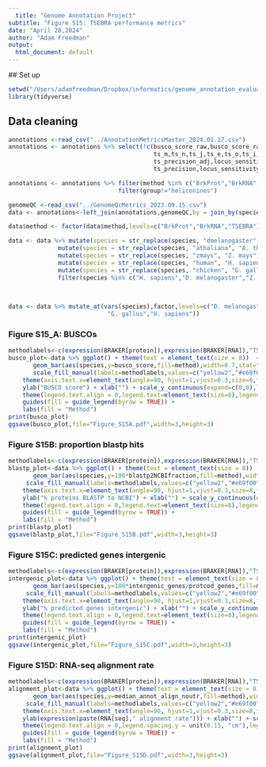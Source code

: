 ```yaml
---
  title: "Genome Annotation Project"
subtitle: "Figure S15: TSEBRA performance metrics"
date: "April 28,2024"
author: "Adam Freedman"
output: 
  html_document: default
---
```

  
  ## Set up
```r
setwd("/Users/adamfreedman/Dropbox/informatics/genome_annotation_evaluation/2023_plotsandcode/TSEBRA")
library(tidyverse)
```

## Data cleaning
```r
annotations <-read_csv("../AnnotationMetricsMaster_2024.01.17.csv") 
annotations <- annotations %>% select(!c(busco_score_raw,busco_score_ratio_raw,ts_match,ts_c,ts_k,ts_xs,
                                         ts_m,ts_n,ts_j,ts_e,ts_o,ts_i,ts_u,ts_p,ts_y,ts_sensitivity_adj,
                                         ts_precision_adj,locus_sensitivity_adj,locus_precision_adj,
                                         ts_precision,locus_sensitivity,ts_sensitivity,locus_precision))

annotations <- annotations %>% filter(method %in% c("BrkProt","BrkRNA","TSEBRA")) %>% 
                               filter(group!="heliconines")

genomeQC <-read_csv("../GenomeQcMetrics_2023.09.15.csv") 
data <- annotations<-left_join(annotations,genomeQC,by = join_by(species==Species))

data$method <- factor(data$method,levels=c("BrkProt","BrkRNA","TSEBRA"))

data <- data %>% mutate(species = str_replace(species, "dmelanogaster", "D. melanogaster")) %>%
              mutate(species = str_replace(species, "athaliana", "A. thaliana")) %>%
              mutate(species = str_replace(species, "zmays", "Z. mays")) %>%
              mutate(species = str_replace(species, "human", "H. sapiens")) %>%
              mutate(species = str_replace(species, "chicken", "G. gallus")) %>%
              filter(species %in% c("H. sapiens","D. melanogaster","Z. mays","A. thaliana","G. gallus"))
      
             

data <- data %>% mutate_at(vars(species),factor,levels=c("D. melanogaster", "A. thaliana", "Z. mays",
                            "G. gallus","H. sapiens"))
```

### Figure S15_A: BUSCOs
```r
methodlabels<-c(expression(BRAKER[protein]),expression(BRAKER[RNA]),"TSEBRA")
busco_plot<-data %>% ggplot() + theme(text = element_text(size = 8))  +
       geom_bar(aes(species,y=busco_score,fill=method),width=0.7,stat="identity",position="dodge",color="black") +
       scale_fill_manual(labels=methodlabels,values=c("yellow2","#e69f00","blue")) +
    theme(axis.text.x=element_text(angle=90, hjust=1,vjust=0.3,size=8,face="italic")) + 
    ylab("BUSCO score") + xlab("") + scale_y_continuous(expand=c(0,0),limits=c(0,1.05)) + 
    theme(legend.text.align = 0,legend.text=element_text(size=8),legend.spacing.y = unit(0.15, "cm"),legend.key.size= unit(0.5, "cm")) + 
    guides(fill = guide_legend(byrow = TRUE)) +
    labs(fill = "Method") 
print(busco_plot)
ggsave(busco_plot,file="Figure_S15A.pdf",width=3,height=3)
```


### Figure S15B: proportion blastp hits
```r
methodlabels<-c(expression(BRAKER[protein]),expression(BRAKER[RNA]),"TSEBRA")
blastp_plot<-data %>% ggplot() + theme(text = element_text(size = 8))  +
       geom_bar(aes(species,y=100*blastp2NCBIfraction,fill=method),width=0.7,stat="identity",position="dodge",color="black") +
     scale_fill_manual(labels=methodlabels,values=c("yellow2","#e69f00","blue")) +
    theme(axis.text.x=element_text(angle=90, hjust=1,vjust=0.3,size=8,face="italic")) + 
    ylab("% proteins BLASTP to NCBI") + xlab("") + scale_y_continuous(expand=c(0,0),limits=c(0,105)) + 
    theme(legend.text.align = 0,legend.text=element_text(size=8),legend.spacing.y = unit(0.15, "cm"),legend.key.size= unit(0.5, "cm")) + 
    guides(fill = guide_legend(byrow = TRUE)) +
    labs(fill = "Method") 
print(blastp_plot)
ggsave(blastp_plot,file="Figure_S15B.pdf",width=3,height=3)
```

### Figure S15C: predicted genes intergenic
```r
methodlabels<-c(expression(BRAKER[protein]),expression(BRAKER[RNA]),"TSEBRA")
intergenic_plot<-data %>% ggplot() + theme(text = element_text(size = 8))  +
       geom_bar(aes(species,y=100*intergenic_genes/protcod_genes,fill=method),width=0.7,stat="identity",position="dodge",color="black") +
     scale_fill_manual(labels=methodlabels,values=c("yellow2","#e69f00","blue")) +
    theme(axis.text.x=element_text(angle=90, hjust=1,vjust=0.3,size=8,face="italic")) + 
    ylab("% predicted genes intergenic") + xlab("") + scale_y_continuous(expand=c(0,0),limits=c(0,105)) + 
    theme(legend.text.align = 0,legend.text=element_text(size=8),legend.spacing.y = unit(0.15, "cm"),legend.key.size= unit(0.5, "cm")) + 
    guides(fill = guide_legend(byrow = TRUE)) +
    labs(fill = "Method") 
print(intergenic_plot)
ggsave(intergenic_plot,file="Figure_S15C.pdf",width=3,height=3)
```

### Figure S15D: RNA-seq alignment rate
```r
methodlabels<-c(expression(BRAKER[protein]),expression(BRAKER[RNA]),"TSEBRA")
alignment_plot<-data %>% ggplot() + theme(text = element_text(size = 8))  +
       geom_bar(aes(species,y=median_annot_align_noutr,fill=method),width=0.7,stat="identity",position="dodge",color="black") +
     scale_fill_manual(labels=methodlabels,values=c("yellow2","#e69f00","blue")) +
    theme(axis.text.x=element_text(angle=90, hjust=1,vjust=0.3,size=8,face="italic")) + 
    ylab(expression(paste(RNA[seq]," alignment rate"))) + xlab("") + scale_y_continuous(expand=c(0,0),limits=c(0,0.75)) + 
    theme(legend.text.align = 0,legend.spacing.y = unit(0.15, "cm"),legend.text=element_text(size=8),legend.key.size= unit(0.5, "cm")) + 
    guides(fill = guide_legend(byrow = TRUE)) +
    labs(fill = "Method") 
print(alignment_plot)
ggsave(alignment_plot,file="Figure_S15D.pdf",width=3,height=3)
```





